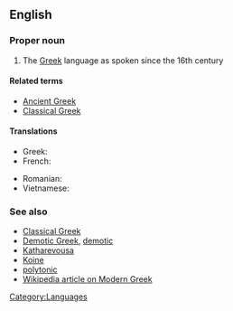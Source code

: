 ==English==

===Proper noun===
{{en-proper-noun|sg=[[Modern]] [[Greek]]}}

# The [[Greek]] language as spoken since the 16th century

====Related terms====
*[[Ancient Greek]]
*[[Classical Greek]]

====Translations====
{{trans-top|Modern Greek}}
* Greek: {{t-|el|νέα ελληνικά|n|p|tr=néa elliniká|sc=Grek}}
* French: {{t+|fr|néo-grec}}
{{trans-mid}}
* Romanian: {{t+|ro|neogreacă|f}}
* Vietnamese: {{t-|vi|tiếng Hy Lạp hiện đại|xs=Vietnamese}}<!--capitalization? tiếng hy lạp hiện đại?-->
{{trans-bottom}}

===See also===
*[[Classical Greek]]
*[[Demotic Greek]], [[demotic]]
*[[Katharevousa]]
*[[Koine]]
*[[polytonic]]
*[[w:Modern Greek|Wikipedia article on Modern Greek]]

[[Category:Languages]]